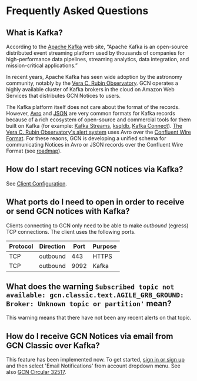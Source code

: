 
# Frequently Asked Questions

## What is Kafka?

According to the [Apache Kafka](https://kafka.apache.org) web site, “Apache Kafka is an open-source distributed event streaming platform used by thousands of companies for high-performance data pipelines, streaming analytics, data integration, and mission-critical applications.”

In recent years, Apache Kafka has seen wide adoption by the astronomy community, notably by the [Vera C. Rubin Observatory](https://www.lsst.org). GCN operates a highly available cluster of Kafka brokers in the cloud on Amazon Web Services that distributes GCN Notices to users.

The Kafka platform itself does not care about the format of the records. However, [Avro](https://avro.apache.org) and [JSON](https://www.json.org) are very common formats for Kafka records because of a rich ecosystem of open-source and commercial tools for them built on Kafka (for example: [Kafka Streams](https://kafka.apache.org/documentation/streams/), [ksqldb](https://ksqldb.io), [Kafka Connect](https://www.confluent.io/product/confluent-connectors/)). [The Vera C. Rubin Observatory's alert system](https://dmtn-093.lsst.io) uses Avro over the [Confluent Wire Format](https://docs.confluent.io/platform/current/schema-registry/serdes-develop/index.html). For these reaons, GCN is developing a unified schema for communicating Notices in Avro or JSON records over the Confluent Wire Format (see [roadmap](docs/roadmap)).

## How do I start receving GCN notices via Kafka?

See [Client Configuration](docs/client).

## What ports do I need to open in order to receive or send GCN notices with Kafka?

Clients connecting to GCN only need to be able to make _outbound_ (egress) TCP connections. The client uses the following ports.

| Protocol | Direction | Port | Purpose |
| -------- | --------- | ---- | ------- |
| TCP      | outbound  | 443  | HTTPS   |
| TCP      | outbound  | 9092 | Kafka   |

## What does the warning `Subscribed topic not available: gcn.classic.text.AGILE_GRB_GROUND: Broker: Unknown topic or partition'` mean?

This warning means that there have not been any recent alerts on that topic.

## How do I receive GCN Notices via email from GCN Classic over Kafka?

This feature has been implemented now. To get started, [sign in or sign up](https://gcn.nasa.gov/login) and then select 'Email Notifications' from account dropdown menu. See also [GCN Circular 32517](https://gcn.gsfc.nasa.gov/gcn3/32517.gcn3).
